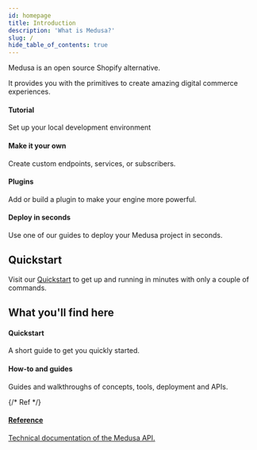 ```yaml
---
id: homepage
title: Introduction
description: 'What is Medusa?'
slug: /
hide_table_of_contents: true
---
```



Medusa is an open source Shopify alternative.

It provides you with the primitives to create amazing digital commerce experiences. 

<div class="container" style={{ padding: 0 }}>
  <div class="row is-multiline">
    <div class="col col--6">
      <Link class="card" to="/tutorial/set-up-your-development-environment" style={{ height: '100%' }}>
        <div class="card__body">
          <h4>Tutorial</h4>
          <p>Set up your local development environment</p>
        </div>
      </Link>
    </div>
    <div class="col col--6">
      <Link class="card" to="/tutorial/adding-custom-functionality" style={{ height: '100%' }}>
        <div class="card__body">
          <h4>Make it your own</h4>
          <p>Create custom endpoints, services, or subscribers.</p>
        </div>
      </Link>
    </div>
    <div class="col col--6">
      <Link class="card" to="/guides/plugins" style={{ height: '100%' }}>
        <div class="card__body">
          <h4>Plugins</h4>
          <p>Add or build a plugin to make your engine more powerful.</p>
        </div>
      </Link>
    </div>
    <div class="col col--6">
      <Link class="card" to="/how-to/deploying-on-heroku" style={{ height: '100%' }}>
        <div class="card__body">
          <h4>Deploy in seconds</h4>
          <p>Use one of our guides to deploy your Medusa project in seconds.</p>
        </div>
      </Link>
    </div>
  </div>
</div>

## Quickstart

Visit our [Quickstart](https://github.com/medusajs/medusa#-quickstart) to get up and running in minutes with only a couple of commands.

## What you'll find here

<div class="container" style={{ padding: 0 }}>
  <div class="row is-multiline">
    <div class="col col--4">
      <Link class="card" to="/quickstart/quick-start" style={{ height: '100%' }}>
        <div class="card__body">
          <h4>Quickstart</h4>
          <p>A short guide to get you quickly started.</p>
        </div>
      </Link>
    </div>
    <div class="col col--4">
      <Link class="card" to="/how-to/notification-api" style={{ height: '100%' }}>
        <div class="card__body">
          <h4>How-to and guides</h4>
          <p>Guides and walkthroughs of concepts, tools, deployment and APIs.</p>
        </div>
      </Link>
    </div>
    {/* Ref */}
    <div class="col col--4">
      <a class="card" href="https://docs.medusajs.com/api/store" target="_blank" style={{ height: '100%' }}>
        <div class="card__body">
          <h4>Reference</h4>
          <p>Technical documentation of the Medusa API.</p>
        </div>
      </a>
    </div>
  </div>
</div>
